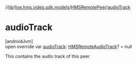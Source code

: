 //[lib](/api-reference/android/v2/home/content)/[live.hms.video.sdk.models](../index)/[HMSRemotePeer](index)/[audioTrack](audio-track)

# audioTrack

[androidJvm]\
open override var [audioTrack](audio-track): [HMSRemoteAudioTrack](../../live.hms.video.media.tracks/-h-m-s-remote-audio-track/index)? = null

This contains the audio track of this peer
